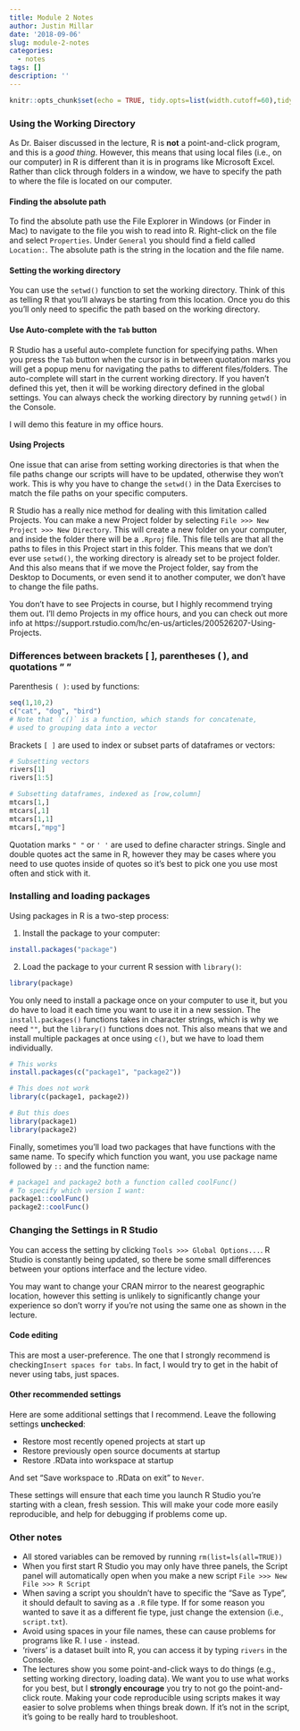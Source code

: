 ```yaml
---
title: Module 2 Notes
author: Justin Millar
date: '2018-09-06'
slug: module-2-notes
categories:
  - notes
tags: []
description: ''
---
```


```r
knitr::opts_chunk$set(echo = TRUE, tidy.opts=list(width.cutoff=60),tidy=TRUE)
```

### Using the Working Directory

As Dr. Baiser discussed in the lecture, R is **not** a point-and-click program, and this is a *good thing*. However, this means that using local files (i.e., on our computer) in R is different than it is in programs like Microsoft Excel. Rather than click through folders in a window, we have to specify the path to where the file is located on our computer. 

#### Finding the absolute path

To find the absolute path use the File Explorer in Windows (or Finder in Mac) to navigate to the file you wish to read into R. Right-click on the file and select `Properties`. Under `General` you should find a field called `Location:`. The absolute path is the string in the location and the file name. 

#### Setting the working directory 

You can use the `setwd()` function to set the working directory. Think of this as telling R that you'll always be starting from this location. Once you do this you'll only need to specific the path based on the working directory. 


#### Use Auto-complete with the `Tab` button

R Studio has a useful auto-complete function for specifying paths. When you press the `Tab` button when the cursor is in between quotation marks you will get a popup menu for navigating the paths to different files/folders. The auto-complete will start in the current working directory. If you haven't defined this yet, then it will be working directory defined in the global settings. You can always check the working directory by running `getwd()` in the Console.

I will demo this feature in my office hours.

#### Using Projects

One issue that can arise from setting working directories is that when the file paths change our scripts will have to be updated, otherwise they won't work. This is why you have to change the `setwd()` in the Data Exercises to match the file paths on your specific computers.

R Studio has a really nice method for dealing with this limitation called Projects. You can make a new Project folder by selecting `File >>> New Project >>> New Directory`. This will create a new folder on your computer, and inside the folder there will be a `.Rproj` file. This file tells are that all the paths to files in this Project start in this folder. This means that we don't ever use `setwd()`, the working directory is already set to be project folder. And this also means that if we move the Project folder, say from the Desktop to Documents, or even send it to another computer, we don't have to change the file paths. 

You don't have to see Projects in course, but I highly recommend trying them out. I'll demo Projects in my office hours, and you can check out more info at https://support.rstudio.com/hc/en-us/articles/200526207-Using-Projects. 


### Differences between brackets [ ], parentheses ( ), and quotations " "

Parenthesis `( )`: used by functions: 
```r
seq(1,10,2)
c("cat", "dog", "bird") 
# Note that `c()` is a function, which stands for concatenate, 
# used to grouping data into a vector
```

Brackets `[ ]` are used to index or subset parts of dataframes or vectors:
```r
# Subsetting vectors
rivers[1]
rivers[1:5]

# Subsetting dataframes, indexed as [row,column]
mtcars[1,]
mtcars[,1]
mtcars[1,1]
mtcars[,"mpg"]
```

Quotation marks `" "` or `' '` are used to define character strings. Single and double quotes act the same in R, however they may be cases where you need to use quotes inside of quotes so it's best to pick one you use most often and stick with it.

### Installing and loading packages

Using packages in R is a two-step process:

1. Install the package to your computer:
```r
install.packages("package")
```

2. Load the package to your current R session with `library()`:
```r
library(package)
```


You only need to install a package once on your computer to use it, but you do have to load it each time you want to use it in a new session. The `install.packages()` functions takes in character strings, which is why we need `""`, but the `library()` functions does not. This also means that we and install multiple packages at once using `c()`, but we have to load them individually. 

```r
# This works
install.packages(c("package1", "package2"))

# This does not work
library(c(package1, package2))

# But this does
library(package1)
library(package2)
```

Finally, sometimes you'll load two packages that have functions with the same name. To specify which function you want, you use package name followed by `::` and the function name:

```r
# package1 and package2 both a function called coolFunc()
# To specify which version I want:
package1::coolFunc()
package2::coolFunc()
```

### Changing the Settings in R Studio

You can access the setting by clicking `Tools >>> Global Options...`. R Studio is constantly being updated, so there be some small differences between your options interface and the lecture video. 

You may want to change your CRAN mirror to the nearest geographic location, however this setting is unlikely to significantly change your experience so don't worry if you're not using the same one as shown in the lecture. 

#### Code editing

This are most a user-preference. The one that I strongly recommend is checking`Insert spaces for tabs`. In fact, I would try to get in the habit of never using tabs, just spaces. 

#### Other recommended settings

Here are some additional settings that I recommend. Leave the following settings **unchecked**:

* Restore most recently opened projects at start up
* Restore previously open source documents at startup
* Restore .RData into workspace at startup

And set "Save workspace to .RData on exit" to `Never`.

These settings will ensure that each time you launch R Studio you're starting with a clean, fresh session. This will make your code more easily reproducible, and help for debugging if problems come up. 

### Other notes
* All stored variables can be removed by running `rm(list=ls(all=TRUE))`
* When you first start R Studio you may only have three panels, the Script panel will automatically open when you make a new script `File >>> New File >>> R Script`
* When saving a script you shouldn't have to specific the "Save as Type", it should default to saving as a `.R` file type. If for some reason you wanted to save it as a different fie type, just change the extension (i.e., `script.txt`). 
* Avoid using spaces in your file names, these can cause problems for programs like R. I use `-` instead. 
* 'rivers' is a dataset built into R, you can access it by typing `rivers` in the Console.
* The lectures show you some point-and-click ways to do things (e.g., setting working directory, loading data). We want you to use what works for you best, but I **strongly encourage** you try to not go the point-and-click route. Making your code reproducible using scripts makes it way easier to solve problems when things break down. If it's not in the script, it's going to be really hard to troubleshoot.


